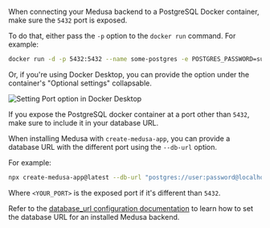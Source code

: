 When connecting your Medusa backend to a PostgreSQL Docker container, make sure the `5432` port is exposed.

To do that, either pass the `-p` option to the `docker run` command. For example:

```bash
docker run -d -p 5432:5432 --name some-postgres -e POSTGRES_PASSWORD=supersecret postgres
```

Or, if you're using Docker Desktop, you can provide the option under the container's "Optional settings" collapsable.

![Setting Port option in Docker Desktop](https://res.cloudinary.com/dza7lstvk/image/upload/v1699952615/Medusa%20Docs/Screenshots/Screenshot_2023-11-14_at_10.56.04_AM_nsur0q.png)

If you expose the PostgreSQL docker container at a port other than `5432`, make sure to include it in your database URL.

When installing Medusa with `create-medusa-app`, you can provide a database URL with the different port using the `--db-url` option.

For example:

```bash
npx create-medusa-app@latest --db-url "postgres://user:password@localhost:<YOUR_PORT>/medusa-store"
```

Where `<YOUR_PORT>` is the exposed port if it's different than `5432`.

Refer to the [database_url configuration documentation](/references/medusa-config#database_url) to learn how to set the database URL for an installed Medusa backend.
